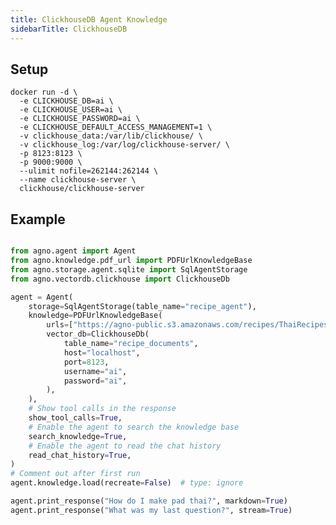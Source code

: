 ```yaml
---
title: ClickhouseDB Agent Knowledge
sidebarTitle: ClickhouseDB
---
```


## Setup

```shell
docker run -d \
  -e CLICKHOUSE_DB=ai \
  -e CLICKHOUSE_USER=ai \
  -e CLICKHOUSE_PASSWORD=ai \
  -e CLICKHOUSE_DEFAULT_ACCESS_MANAGEMENT=1 \
  -v clickhouse_data:/var/lib/clickhouse/ \
  -v clickhouse_log:/var/log/clickhouse-server/ \
  -p 8123:8123 \
  -p 9000:9000 \
  --ulimit nofile=262144:262144 \
  --name clickhouse-server \
  clickhouse/clickhouse-server
```

## Example

```python agent_with_knowledge.py

from agno.agent import Agent
from agno.knowledge.pdf_url import PDFUrlKnowledgeBase
from agno.storage.agent.sqlite import SqlAgentStorage
from agno.vectordb.clickhouse import ClickhouseDb

agent = Agent(
    storage=SqlAgentStorage(table_name="recipe_agent"),
    knowledge=PDFUrlKnowledgeBase(
        urls=["https://agno-public.s3.amazonaws.com/recipes/ThaiRecipes.pdf"],
        vector_db=ClickhouseDb(
            table_name="recipe_documents",
            host="localhost",
            port=8123,
            username="ai",
            password="ai",
        ),
    ),
    # Show tool calls in the response
    show_tool_calls=True,
    # Enable the agent to search the knowledge base
    search_knowledge=True,
    # Enable the agent to read the chat history
    read_chat_history=True,
)
# Comment out after first run
agent.knowledge.load(recreate=False)  # type: ignore

agent.print_response("How do I make pad thai?", markdown=True)
agent.print_response("What was my last question?", stream=True)
```